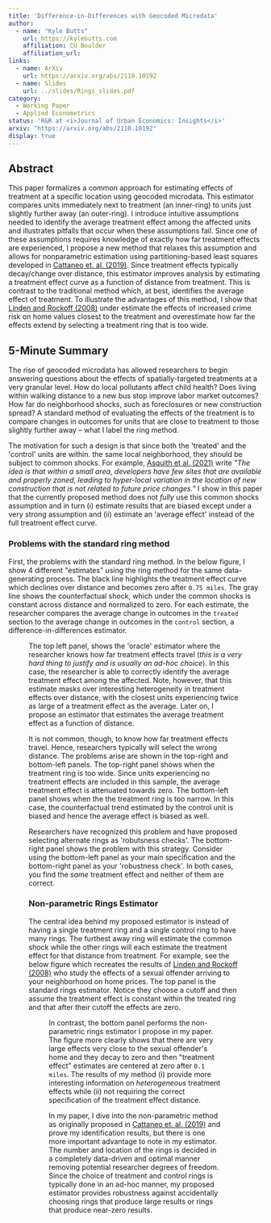 ```yaml
---
title: 'Difference-in-Differences with Geocoded Microdata'
author:
  - name: "Kyle Butts"
    url: https://kylebutts.com
    affiliation: CU Boulder
    affiliation_url: 
links: 
  - name: ArXiv 
    url: https://arxiv.org/abs/2110.10192
  - name: Slides
    url: ../slides/Rings_slides.pdf
category: 
  - Working Paper
  - Applied Econometrics
status: 'R&R at <i>Journal of Urban Economics: Insights</i>'
arxiv: "https://arxiv.org/abs/2110.10192"
display: true
---
```


## Abstract

This paper formalizes a common approach for estimating effects of treatment at a specific location using geocoded microdata. This estimator compares units immediately next to treatment (an inner-ring) to units just slightly further away (an outer-ring). I introduce intuitive assumptions needed to identify the average treatment effect among the affected units and illustrates pitfalls that occur when these assumptions fail. Since one of these assumptions requires knowledge of exactly how far treatment effects are experienced, I propose a new method that relaxes this assumption and allows for nonparametric estimation using partitioning-based least squares developed in [Cattaneo et. al. (2019)](https://maxhfarrell.com/research/Cattaneo-Farrell-Feng2020_AoS.pdf). Since treatment effects typically decay/change over distance, this estimator improves analysis by estimating a treatment effect curve as a function of distance from treatment. This is contrast to the traditional method which, at best, identifies the average effect of treatment. To illustrate the advantages of this method, I show that [Linden and Rockoff (2008)](https://www.aeaweb.org/articles?id=10.1257/aer.98.3.1103) under estimate the effects of increased crime risk on home values closest to the treatment and overestimate how far the effects extend by selecting a treatment ring that is too wide. 

## 5-Minute Summary

The rise of geocoded microdata has allowed researchers to begin answering questions about the effects of spatially-targeted treatments at a very granular level. How do local pollutants affect child health? Does living within walking distance to a new bus stop improve labor market outcomes? How far do neighborhood shocks, such as foreclosures or new construction spread? A standard method of evaluating the effects of the treatment is to compare changes in outcomes for units that are close to treatment to those slightly further away – what I label the <Color kelly>ring method</Color>.

The motivation for such a design is that since both the 'treated' and the 'control' units are within. the same local neighborhood, they should be subject to <Color coral>common shocks</Color>. For example, [Asquith et al. (2021)](https://dx.doi.org/10.1162/rest_a_01055) write *"The idea is that within a small area, developers have few sites that are available and properly zoned, leading to hyper-local variation in the location of new construction that is not related to future price changes."* I show in this paper that the currently proposed method does not *fully* use this <Color coral>common shocks</Color> assumption and in turn (i) estimate results that are biased except under a very strong assumption and (ii) estimate an 'average effect' instead of the full treatment effect curve.

### Problems with the standard ring method

First, the problems with the standard ring method. In the below figure, I show 4 different "estimates" using the ring method for the same data-generating process. The black line highlights the treatment effect curve which declines over distance and becomes zero after `0.75 miles`. The gray line shows the counterfactual shock, which under the <Color coral>common shocks</Color> is constant across distance and normalized to zero. For each estimate, the researcher compares the average change in outcomes in the `treated` section to the average change in outcomes in the `control` section, a difference-in-differences estimator.

<Figure src="/images/rings_ex.png" alt="Example of Problems with 'Standard' Rings method" />

The top left panel, shows the 'oracle' estimator where the researcher knows how far treatment effects travel (*this is a very hard thing to justify and is usually an ad-hoc choice*). In this case, the researcher is able to correctly identify the <Color alice>average treatment effect among the affected</Color>. Note, however, that this estimate masks over interesting heterogeneity in treatment effects over distance, with the closest units experiencing twice as large of a treatment effect as the average. Later on, I propose an estimator that estimates the average treatment effect as a function of distance.

It is not common, though, to know how far treatment effects travel. Hence, researchers typically will select the wrong distance. The problems arise are shown in the top-right and bottom-left panels. The top-right panel shows when the treatment ring is too wide. Since units experiencing no treatment effects are included in this sample, the average treatment effect is attenuated towards zero. The bottom-left panel shows when the the treatment ring is too narrow. In this case, the counterfactual trend estimated by the control unit is biased and hence the average effect is biased as well.

Researchers have recognized this problem and have proposed selecting alternate rings as 'robutsness checks'. The bottom-right panel shows the problem with this strategy. Consider using the bottom-left panel as your main specification and the bottom-right panel as your 'robustness check'. In both cases, you find the *same* treatment effect and neither of them are correct.

### Non-parametric Rings Estimator

The central idea behind my proposed estimator is instead of having a single treatment ring and a single control ring to have many rings. The furthest away ring will estimate the <Color coral>common shock</Color> while the other rings will each estimate the treatment effect for that distance from treatment. For example, see the below figure which recreates the results of [Linden and Rockoff (2008)](https://dx.doi.org/10.1257/aer.98.3.1103) who study the effects of a sexual offender arriving to your neighborhood on home prices. The top panel is the standard rings estimator. Notice they choose a cutoff and then assume the treatment effect is constant within the treated ring and that after their cutoff the effects are zero. 

<Figure src="/images/linden_rockoff.png" alt="Linden and Rockoff (2008) Analysis of Sexual Offender Arrival on Home Prices" />

In contrast, the bottom panel performs the non-parametric rings estimator I propose in my paper. The figure more clearly shows that there are very large effects very close to the sexual offender's home and they decay to zero and then "treatment effect" estimates are centered at zero after `0.1 miles`. The results of my method (i) provide more interesting information on *heterogeneous* treatment effects while (ii) not requiring the correct specification of the treatment effect distance.

In my paper, I dive into the non-parametric method as originally proposed in [Cattaneo et. al. (2019)](http://arxiv.org/abs/1804.04916) and prove my identification results, but there is one more important advantage to note in my estimator. The number and location of the rings is decided in a completely data-driven and optimal manner removing potential researcher degrees of freedom. Since the choice of treatment and control rings is typically done in an ad-hoc manner, my proposed estimator provides robustness against accidentally choosing rings that produce large results or rings that produce near-zero results.
